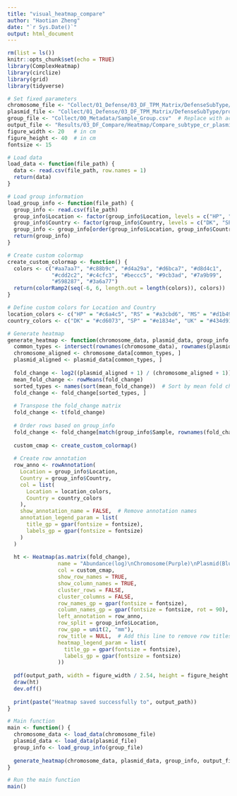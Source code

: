 ```yaml
---
title: "visual_heatmap_compare"
author: "Haotian Zheng"
date: "`r Sys.Date()`"
output: html_document
---
```


```r
rm(list = ls())
knitr::opts_chunk$set(echo = TRUE)
library(ComplexHeatmap)
library(circlize)
library(grid)
library(tidyverse)
```

```r
# Set fixed parameters
chromosome_file <- "Collect/01_Defense/03_DF_TPM_Matrix/DefenseSubType/processed_chromosome_to_metagenome_abundance.csv"  # Replace with actual path
plasmid_file <- "Collect/01_Defense/03_DF_TPM_Matrix/DefenseSubType/processed_crplasmid_to_metagenome_abundance.csv"  # Replace with actual path
group_file <- "Collect/00_Metadata/Sample_Group.csv"  # Replace with actual path to group information
output_file <- "Results/03_DF_Compare/Heatmap/Compare_subtype_cr_plasmid_heatmap.pdf"  # Replace with desired output path
figure_width <- 20   # in cm
figure_height <- 40  # in cm
fontsize <- 15

# Load data
load_data <- function(file_path) {
  data <- read.csv(file_path, row.names = 1)
  return(data)
}

# Load group information
load_group_info <- function(file_path) {
  group_info <- read.csv(file_path)
  group_info$Location <- factor(group_info$Location, levels = c("HP", "RS", "MS", "BTP"))
  group_info$Country <- factor(group_info$Country, levels = c("DK", "SP", "UK"))
  group_info <- group_info[order(group_info$Location, group_info$Country), ]
  return(group_info)
}

# Create custom colormap
create_custom_colormap <- function() {
  colors <- c("#aa7aa7", "#c88b9c", "#d4a29a", "#d6bca7", "#d8d4c1",
              "#cdd2c2", "#c4cfc3", "#beccc5", "#9cb3ad", "#7a9b99",
              "#598287", "#3a6a77")
  return(colorRamp2(seq(-6, 6, length.out = length(colors)), colors))
}

# Define custom colors for Location and Country
location_colors <- c("HP" = "#c6a4c5", "RS" = "#a3cbd6", "MS" = "#d1b49a", "BTP" = "#ffc7c9")
country_colors <- c("DK" = "#cd6073", "SP" = "#e1834e", "UK" = "#434d91")

# Generate heatmap
generate_heatmap <- function(chromosome_data, plasmid_data, group_info, output_path, figure_width, figure_height, fontsize) {
  common_types <- intersect(rownames(chromosome_data), rownames(plasmid_data))
  chromosome_aligned <- chromosome_data[common_types, ]
  plasmid_aligned <- plasmid_data[common_types, ]
  
  fold_change <- log2((plasmid_aligned + 1) / (chromosome_aligned + 1))
  mean_fold_change <- rowMeans(fold_change)
  sorted_types <- names(sort(mean_fold_change))  # Sort by mean fold change
  fold_change <- fold_change[sorted_types, ]
  
  # Transpose the fold_change matrix
  fold_change <- t(fold_change)
  
  # Order rows based on group_info
  fold_change <- fold_change[match(group_info$Sample, rownames(fold_change)), ]
  
  custom_cmap <- create_custom_colormap()
  
  # Create row annotation
  row_anno <- rowAnnotation(
    Location = group_info$Location,
    Country = group_info$Country,
    col = list(
      Location = location_colors,
      Country = country_colors
    ),
    show_annotation_name = FALSE,  # Remove annotation names
    annotation_legend_param = list(
      title_gp = gpar(fontsize = fontsize),
      labels_gp = gpar(fontsize = fontsize)
    )
  )
  
  ht <- Heatmap(as.matrix(fold_change),
                name = "Abundance(log)\nChromosome(Purple)\nPlasmid(Blue)",
                col = custom_cmap,
                show_row_names = TRUE,
                show_column_names = TRUE,
                cluster_rows = FALSE,
                cluster_columns = FALSE,
                row_names_gp = gpar(fontsize = fontsize),
                column_names_gp = gpar(fontsize = fontsize, rot = 90),
                left_annotation = row_anno,
                row_split = group_info$Location,
                row_gap = unit(2, "mm"),
                row_title = NULL,  # Add this line to remove row titles
                heatmap_legend_param = list(
                  title_gp = gpar(fontsize = fontsize),
                  labels_gp = gpar(fontsize = fontsize)
                ))
  
  pdf(output_path, width = figure_width / 2.54, height = figure_height / 2.54)
  draw(ht)
  dev.off()
  
  print(paste("Heatmap saved successfully to", output_path))
}

# Main function
main <- function() {
  chromosome_data <- load_data(chromosome_file)
  plasmid_data <- load_data(plasmid_file)
  group_info <- load_group_info(group_file)
  
  generate_heatmap(chromosome_data, plasmid_data, group_info, output_file, figure_width, figure_height, fontsize)
}

# Run the main function
main()
```

